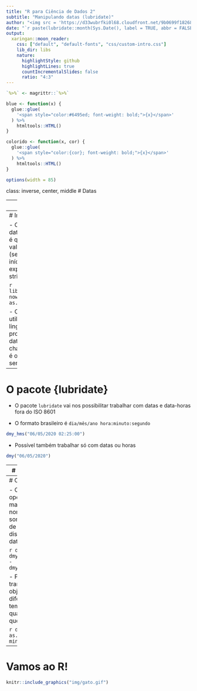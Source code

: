 ```yaml
---
title: "R para Ciência de Dados 2"
subtitle: "Manipulando datas (lubridate)"
author: "<img src = 'https://d33wubrfki0l68.cloudfront.net/9b0699f18268059bdd2e5c21538a29eade7cbd2b/67e5c/img/logo/cursor1-5.png' width = '30%'>"
date: "`r paste(lubridate::month(Sys.Date(), label = TRUE, abbr = FALSE, locale = 'pt_BR.UTF-8'), 'de', lubridate::year(Sys.Date()))`"
output:
  xaringan::moon_reader:
    css: ["default", "default-fonts", "css/custom-intro.css"]
    lib_dir: libs
    nature:
      highlightStyle: github
      highlightLines: true
      countIncrementalSlides: false
      ratio: "4:3"
---
```


```r
`%>%` <- magrittr::`%>%`

blue <- function(x) {
  glue::glue(
    '<span style="color:#6495ed; font-weight: bold;">{x}</span>'
  ) %>% 
    htmltools::HTML()
}

colorido <- function(x, cor) {
  glue::glue(
    '<span style="color:{cor}; font-weight: bold;">{x}</span>'
  ) %>% 
    htmltools::HTML()
}

options(width = 85)
```

class: inverse, center, middle
# Datas

---
# Motivação

- Datas e horas são provavelmente os dados mais delicados

- Realizar operações com tempo é algo bastante difícil

- Diversas fontes de dados contém datas mal formatadas

- Entender como o tempo funciona em programação é muito valioso

---
# Introdução

- O problema das datas e data-horas é que elas são valores numéricos (segundos
desde o início do universo) expressos com strings

```r
library(lubridate)
now()
as.numeric(now())
```

- O formato utilizado pelas linguagens de programação para data-horas se chama
ISO 8601 e é o _único_ que sempre funciona

---
# O pacote {lubridate}

- O pacote `lubridate` vai nos possibilitar trabalhar com datas e data-horas
fora do ISO 8601

- O formato brasileiro é `dia/mês/ano hora:minuto:segundo`

```r
dmy_hms("06/05/2020 02:25:00")
```

- Possível também trabalhar só com datas ou horas

```r
dmy("06/05/2020")
```

---
# Componentes

- Extrair os componentes de uma data pode ser importante para uma análise

```r
month("2020-05-06")
```

- Podemos também somar dias, horas, minutos, etc.

```r
today() + 2
now() + days(5)
```

---
# Operações

- Com os operadores matemáticos normais também somos capazes de calcular
distâncias entre datas e horas

```r
dif <- dmy("06/05/2020") - dmy("04/05/2020")
```

- Podemos transformar um objeto de diferença temporal em qualquer unidade que
queiramos

```r
dif
as.period(dif) / minutes(1)
```

---
# Vamos ao R!

```r
knitr::include_graphics("img/gato.gif")
```
